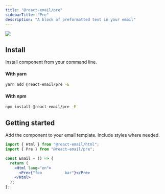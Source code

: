 ```yaml
---
title: "@react-email/pre"
sidebarTitle: "Pre"
description: "A block of preformatted text in your email"
---
```



<img className="rounded-md" src="/images/components/pre.png" />

## Install

Install component from your command line.

#### With yarn

```sh
yarn add @react-email/pre -E
```

#### With npm

```sh
npm install @react-email/pre -E
```

## Getting started

Add the component to your email template. Include styles where needed.

```jsx
import { Html } from "@react-email/html";
import { Pre } from "@react-email/pre";

const Email = () => {
  return (
    <Html lang="en">
      <Pre>{"foo          bar"}</Pre>
    </Html>
  );
};
```

<License />

